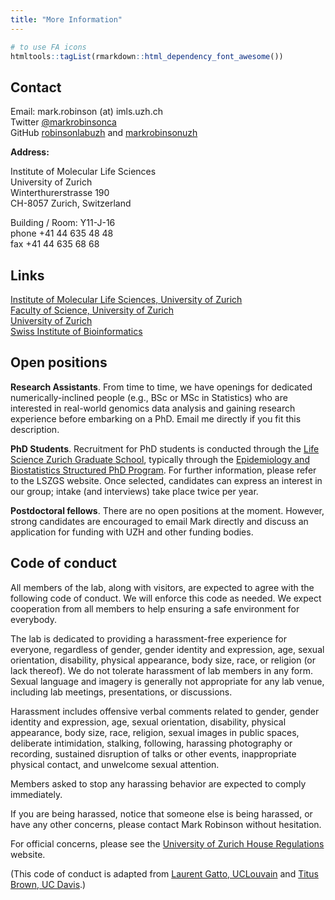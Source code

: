 ```yaml
---
title: "More Information"
---
```


```r
# to use FA icons
htmltools::tagList(rmarkdown::html_dependency_font_awesome())
```


## Contact

Email: mark.robinson (at) imls.uzh.ch  
Twitter <i class="fa fa-twitter"></i> [\@markrobinsonca](https://twitter.com/markrobinsonca)  
GitHub <i class="fa fa-github"></i> [robinsonlabuzh](https://github.com/robinsonlabuzh) and [markrobinsonuzh](https://github.com/markrobinsonuzh)

**Address:**

Institute of Molecular Life Sciences  
University of Zurich  
Winterthurerstrasse 190  
CH-8057 Zurich, Switzerland

Building / Room: Y11-J-16  
phone <i class="fa fa-phone"></i> +41 44 635 48 48  
fax <i class="fa fa-fax"></i> +41 44 635 68 68


## Links

[Institute of Molecular Life Sciences, University of Zurich](http://www.imls.uzh.ch/en.html)  
[Faculty of Science, University of Zurich](http://www.mnf.uzh.ch/en.html)  
[University of Zurich](http://www.uzh.ch/en.html)  
[Swiss Institute of Bioinformatics](https://www.sib.swiss/)



## Open positions

**Research Assistants**. From time to time, we have openings for dedicated numerically-inclined people (e.g., BSc or MSc in Statistics) who are interested in real-world genomics data analysis and gaining research experience before embarking on a PhD. Email me directly if you fit this description.  

**PhD Students**. Recruitment for PhD students is conducted through the [Life Science Zurich Graduate School](https://www.lifescience-graduateschool.uzh.ch/en.html), typically through the [Epidemiology and Biostatistics Structured PhD Program](http://www.epibiostat-phd.uzh.ch/en.html). For further information, please refer to the LSZGS website. Once selected, candidates can express an interest in our group; intake (and interviews) take place twice per year.  

**Postdoctoral fellows**. There are no open positions at the moment. However, strong candidates are encouraged to email Mark directly and discuss an application for funding with UZH and other funding bodies.  

<!--
We have a 2 year postdoc position open; details are [here](http://imlspenticton.uzh.ch/dump/JobAd_RobinsonStatisticalBioinformatics_PD_7Aug2018.pdf) and applications are due *September 15 2018*.
-->

## Code of conduct

All members of the lab, along with visitors, are expected to agree with the following code of conduct. We will enforce this code as needed. We expect cooperation from all members to help ensuring a safe environment for everybody.

The lab is dedicated to providing a harassment-free experience for everyone, regardless of gender, gender identity and expression, age, sexual orientation, disability, physical appearance, body size, race, or religion (or lack thereof). We do not tolerate harassment of lab members in any form. Sexual language and imagery is generally not appropriate for any lab venue, including lab meetings, presentations, or discussions.

Harassment includes offensive verbal comments related to gender, gender identity and expression, age, sexual orientation, disability, physical appearance, body size, race, religion, sexual images in public spaces, deliberate intimidation, stalking, following, harassing photography or recording, sustained disruption of talks or other events, inappropriate physical contact, and unwelcome sexual attention.

Members asked to stop any harassing behavior are expected to comply immediately.

If you are being harassed, notice that someone else is being harassed, or have any other concerns, please contact Mark Robinson without hesitation.

For official concerns, please see the [University of Zurich House Regulations](http://www.uzh.ch/en/about/basics/houseregulations.html) website.

(This code of conduct is adapted from [Laurent Gatto, UCLouvain](https://lgatto.github.io/cbio-coc/) and [Titus Brown, UC Davis](http://ivory.idyll.org/lab/coc.html).)


